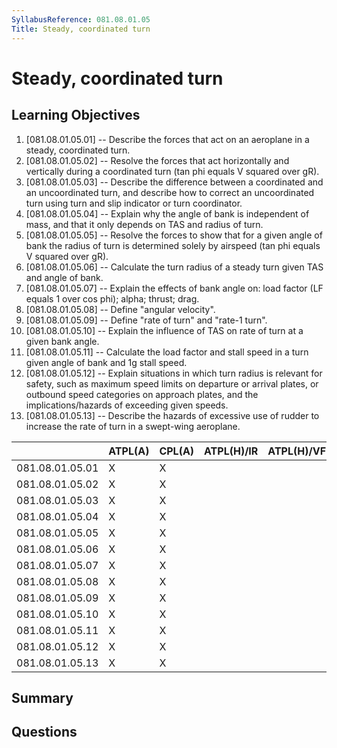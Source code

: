 ```yaml
---
SyllabusReference: 081.08.01.05
Title: Steady, coordinated turn
---
```


# Steady, coordinated turn

## Learning Objectives

1. [081.08.01.05.01] -- Describe the forces that act on an aeroplane in a
   steady, coordinated turn.
2. [081.08.01.05.02] -- Resolve the forces that act horizontally and vertically
   during a coordinated turn (tan phi equals V squared over gR).
3. [081.08.01.05.03] -- Describe the difference between a coordinated and an
   uncoordinated turn, and describe how to correct an uncoordinated turn using
   turn and slip indicator or turn coordinator.
4. [081.08.01.05.04] -- Explain why the angle of bank is independent of mass,
   and that it only depends on TAS and radius of turn.
5. [081.08.01.05.05] -- Resolve the forces to show that for a given angle of
   bank the radius of turn is determined solely by airspeed (tan phi equals V
   squared over gR).
6. [081.08.01.05.06] -- Calculate the turn radius of a steady turn given TAS and
   angle of bank.
7. [081.08.01.05.07] -- Explain the effects of bank angle on: load factor (LF
   equals 1 over cos phi); alpha; thrust; drag.
8. [081.08.01.05.08] -- Define "angular velocity".
9. [081.08.01.05.09] -- Define "rate of turn" and "rate-1 turn".
10. [081.08.01.05.10] -- Explain the influence of TAS on rate of turn at a given
    bank angle.
11. [081.08.01.05.11] -- Calculate the load factor and stall speed in a turn
    given angle of bank and 1g stall speed.
12. [081.08.01.05.12] -- Explain situations in which turn radius is relevant for
    safety, such as maximum speed limits on departure or arrival plates, or
    outbound speed categories on approach plates, and the implications/hazards
    of exceeding given speeds.
13. [081.08.01.05.13] -- Describe the hazards of excessive use of rudder to
    increase the rate of turn in a swept-wing aeroplane.

|                 | ATPL(A) | CPL(A) | ATPL(H)/IR | ATPL(H)/VFR | CPL(H) | IR  | CBIR(A) |
| --------------- | ------- | ------ | ---------- | ----------- | ------ | --- | ------- |
| 081.08.01.05.01 | X       | X      |            |             |        |     |         |
| 081.08.01.05.02 | X       | X      |            |             |        |     |         |
| 081.08.01.05.03 | X       | X      |            |             |        |     |         |
| 081.08.01.05.04 | X       | X      |            |             |        |     |         |
| 081.08.01.05.05 | X       | X      |            |             |        |     |         |
| 081.08.01.05.06 | X       | X      |            |             |        |     |         |
| 081.08.01.05.07 | X       | X      |            |             |        |     |         |
| 081.08.01.05.08 | X       | X      |            |             |        |     |         |
| 081.08.01.05.09 | X       | X      |            |             |        |     |         |
| 081.08.01.05.10 | X       | X      |            |             |        |     |         |
| 081.08.01.05.11 | X       | X      |            |             |        |     |         |
| 081.08.01.05.12 | X       | X      |            |             |        |     |         |
| 081.08.01.05.13 | X       | X      |            |             |        |     |         |

## Summary

## Questions
